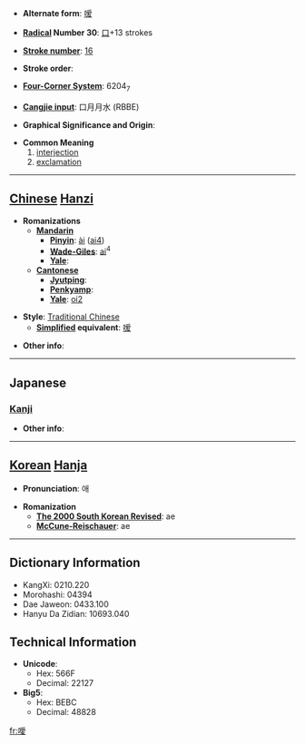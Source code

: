 * '''Alternate form''': [[嗳]]

* '''[[Wiktionary:Chinese radical index| Radical]] Number 30''': [[Wiktionary:Chinese radical index 口|口]]+13 strokes

* '''[[Wiktionary:Chinese total strokes index|Stroke number]]''': [[Wiktionary:Chinese total strokes index 16|16]]

* '''Stroke order''': 

* '''[[Wiktionary:Chinese four corner index|Four-Corner System]]''': 6204<sub>7</sub>

* '''[[Wiktionary:Chinese Cangjie index|Cangjie input]]''': 口月月水 (RBBE)

* '''Graphical Significance and Origin''': 

* '''Common Meaning'''
*# [[interjection]]
*# [[exclamation]]


----

== [[Chinese]] [[Hanzi]] ==

* '''Romanizations'''
** '''[[Mandarin]]'''
*** '''[[Pinyin]]''': [[ài]] ([[ai4]])
*** '''[[Wade-Giles]]''': [[ai]]<sup>4</sup>
*** '''[[Yale]]''': 
** '''[[Cantonese]]'''
*** '''[[Jyutping]]''':
*** '''[[Penkyamp]]''': 
*** '''[[Yale]]''': [[oi2]]

* '''Style''': [[Traditional Chinese]] 
** '''[[Simplified Chinese|Simplified]] equivalent''': [[嗳]]

* '''Other info''': 

----

==Japanese==
===[[Kanji]]===
{{kanji|on readings=[[あい]] (ai), [[がい]] (gai)
|kun readings=[[いき]] (iki)
}}

* '''Other info''':  

----

== [[Korean]] [[Hanja]] ==

* '''Pronunciation''': 애

* '''Romanization'''
** '''[[The 2000 South Korean Revised Romanization|The 2000 South Korean Revised]]''': ae
** '''[[McCune-Reischauer]]''': ae

----

== Dictionary Information ==

* KangXi: 0210.220
* Morohashi: 04394
* Dae Jaweon: 0433.100
* Hanyu Da Zidian: 10693.040

== Technical Information ==

* '''Unicode''':
** Hex: 566F
** Decimal: 22127
* '''Big5''':
** Hex: BEBC
** Decimal: 48828

[[fr:噯]]
